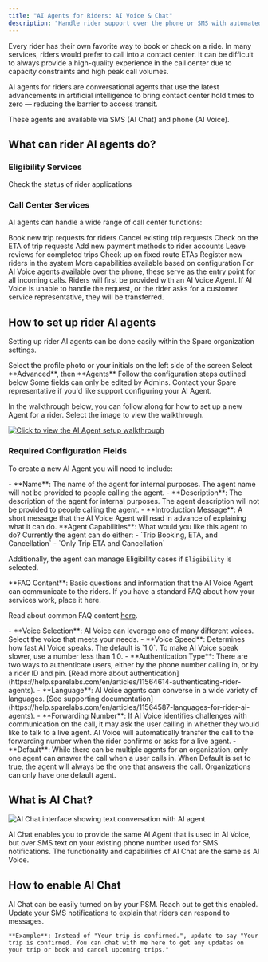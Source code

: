 ```yaml
---
title: "AI Agents for Riders: AI Voice & Chat"
description: "Handle rider support over the phone or SMS with automated AI agents, including bookings, cancellations, ETAs and more."
---
```


Every rider has their own favorite way to book or check on a ride. In many services, riders would prefer to call into a contact center. It can be difficult to always provide a high-quality experience in the call center due to capacity constraints and high peak call volumes.

<Info>
AI agents for riders are conversational agents that use the latest advancements in artificial intelligence to bring contact center hold times to zero — reducing the barrier to access transit.
</Info>

These agents are available via SMS (AI Chat) and phone (AI Voice).

## What can rider AI agents do?

### Eligibility Services

<Card title="Application Status" icon="clipboard-check">
  Check the status of rider applications
</Card>

### Call Center Services

AI agents can handle a wide range of call center functions:

<CardGroup cols={2}>
  <Card title="Trip Booking" icon="calendar-plus" href="https://help.sparelabs.com/en/articles/11564848-rider-ai-agents-and-how-they-book-trips">
    Book new trip requests for riders
  </Card>
  <Card title="Trip Cancellation" icon="calendar-minus">
    Cancel existing trip requests
  </Card>
  <Card title="ETA Updates" icon="clock">
    Check on the ETA of trip requests
  </Card>
  <Card title="Payment Management" icon="credit-card">
    Add new payment methods to rider accounts
  </Card>
  <Card title="Trip Reviews" icon="star">
    Leave reviews for completed trips
  </Card>
  <Card title="Fixed Route ETAs" icon="bus">
    Check up on fixed route ETAs
  </Card>
  <Card title="Rider Registration" icon="user-plus" href="https://help.sparelabs.com/en/articles/10083115-rider-registration-through-ai-voice">
    Register new riders in the system
  </Card>
  <Card title="Additional Outcomes" icon="ellipsis">
    More capabilities available based on configuration
  </Card>
</CardGroup>

<Note>
For AI Voice agents available over the phone, these serve as the entry point for all incoming calls. Riders will first be provided with an AI Voice Agent. If AI Voice is unable to handle the request, or the rider asks for a customer service representative, they will be transferred.
</Note>

## How to set up rider AI agents

Setting up rider AI agents can be done easily within the Spare organization settings.

<Steps>
  <Step title="Access Organization Settings">
    Select the profile photo or your initials on the left side of the screen
  </Step>
  <Step title="Navigate to Agents">
    Select **Advanced**, then **Agents**
  </Step>
  <Step title="Configure AI Agent">
    Follow the configuration steps outlined below
  </Step>
</Steps>

<Warning>
Some fields can only be edited by Admins. Contact your Spare representative if you'd like support configuring your AI Agent.
</Warning>

In the walkthrough below, you can follow along for how to set up a new Agent for a rider. Select the image to view the walkthrough.

[![Click to view the AI Agent setup walkthrough](/images/spare-ai/conversational-ai-agents/spare-ai-setup-walkthrough.png "Click to view the AI Agent setup walkthrough")](https://app.supademo.com/demo/clxw6kyf50usw12o20vy5r7dz)

### Required Configuration Fields

To create a new AI Agent you will need to include:

<Accordion title="Basic Information">
  - **Name**: The name of the agent for internal purposes. The agent name will not be provided to people calling the agent.
  - **Description**: The description of the agent for internal purposes. The agent description will not be provided to people calling the agent.
  - **Introduction Message**: A short message that the AI Voice Agent will read in advance of explaining what it can do.
</Accordion>

<Accordion title="Agent Capabilities">
  **Agent Capabilities**: What would you like this agent to do? Currently the agent can do either:
  - `Trip Booking, ETA, and Cancellation`
  - `Only Trip ETA and Cancellation`
  
  Additionally, the agent can manage Eligibility cases if `Eligibility` is selected.
</Accordion>

<Accordion title="FAQ Content">
  **FAQ Content**: Basic questions and information that the AI Voice Agent can communicate to the riders. If you have a standard FAQ about how your services work, place it here. 
  
  Read about common FAQ content [here](https://help.sparelabs.com/en/articles/11565177-faq-for-rider-ai-agents).
</Accordion>

<Accordion title="Voice-Specific Configuration">
  - **Voice Selection**: AI Voice can leverage one of many different voices. Select the voice that meets your needs.
  - **Voice Speed**: Determines how fast AI Voice speaks. The default is `1.0`. To make AI Voice speak slower, use a number less than 1.0.
  - **Authentication Type**: There are two ways to authenticate users, either by the phone number calling in, or by a rider ID and pin. [Read more about authentication](https://help.sparelabs.com/en/articles/11564614-authenticating-rider-agents).
  - **Language**: AI Voice agents can converse in a wide variety of languages. [See supporting documentation](https://help.sparelabs.com/en/articles/11564587-languages-for-rider-ai-agents).
  - **Forwarding Number**: If AI Voice identifies challenges with communication on the call, it may ask the user calling in whether they would like to talk to a live agent. AI Voice will automatically transfer the call to the forwarding number when the rider confirms or asks for a live agent.
  - **Default**: While there can be multiple agents for an organization, only one agent can answer the call when a user calls in. When Default is set to true, the agent will always be the one that answers the call. Organizations can only have one default agent.
</Accordion>

## What is AI Chat?

![AI Chat interface showing text conversation with AI agent](/images/spare-ai/conversational-ai-agents/spare-ai-chat-interface.png)

AI Chat enables you to provide the same AI Agent that is used in AI Voice, but over SMS text on your existing phone number used for SMS notifications. The functionality and capabilities of AI Chat are the same as AI Voice.

## How to enable AI Chat

<Steps>
  <Step title="Contact Your PSM">
    AI Chat can be easily turned on by your PSM. Reach out to get this enabled.
  </Step>
  <Step title="Update SMS Notifications">
    Update your SMS notifications to explain that riders can respond to messages.
    
    **Example**: Instead of "Your trip is confirmed.", update to say "Your trip is confirmed. You can chat with me here to get any updates on your trip or book and cancel upcoming trips."
  </Step>
</Steps>

